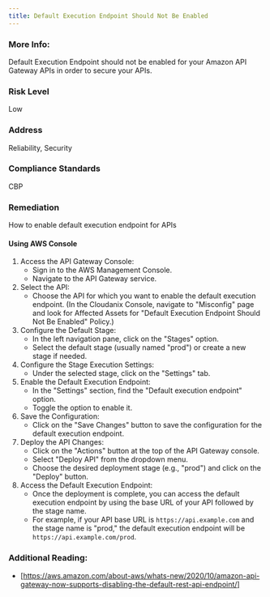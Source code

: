```yaml
---
title: Default Execution Endpoint Should Not Be Enabled
---
```


### More Info:

Default Execution Endpoint should not be enabled for your Amazon API Gateway APIs in order to secure your APIs.

### Risk Level

Low

### Address

Reliability, Security

### Compliance Standards

CBP

### Remediation

How to enable default execution endpoint for APIs

#### Using AWS Console

1. Access the API Gateway Console:
   - Sign in to the AWS Management Console.
   - Navigate to the API Gateway service.
2. Select the API:
   - Choose the API for which you want to enable the default execution endpoint.
     (In the Cloudanix Console, navigate to "Misconfig" page and look for Affected Assets for "Default Execution Endpoint Should Not Be Enabled" Policy.)
3. Configure the Default Stage:
   - In the left navigation pane, click on the "Stages" option.
   - Select the default stage (usually named "prod") or create a new stage if needed.
4. Configure the Stage Execution Settings:
   - Under the selected stage, click on the "Settings" tab.
5. Enable the Default Execution Endpoint:
   - In the "Settings" section, find the "Default execution endpoint" option.
   - Toggle the option to enable it.
6. Save the Configuration:
   - Click on the "Save Changes" button to save the configuration for the default execution endpoint.
7. Deploy the API Changes:
   - Click on the "Actions" button at the top of the API Gateway console.
   - Select "Deploy API" from the dropdown menu.
   - Choose the desired deployment stage (e.g., "prod") and click on the "Deploy" button.
8. Access the Default Execution Endpoint:
   - Once the deployment is complete, you can access the default execution endpoint by using the base URL of your API followed by the stage name.
   - For example, if your API base URL is `https://api.example.com` and the stage name is "prod," the default execution endpoint will be `https://api.example.com/prod`.

### Additional Reading:

- [https://aws.amazon.com/about-aws/whats-new/2020/10/amazon-api-gateway-now-supports-disabling-the-default-rest-api-endpoint/]